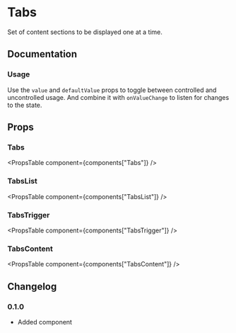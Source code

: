 
# Tabs

Set of content sections to be displayed one at a time.

## Documentation

### Usage

Use the `value` and `defaultValue` props to toggle between controlled and uncontrolled usage. And combine it with `onValueChange` to listen for changes to the state.

<Demo component={Usage} />

## Props

### Tabs

<PropsTable component={components["Tabs"]} />

### TabsList

<PropsTable component={components["TabsList"]} />

### TabsTrigger

<PropsTable component={components["TabsTrigger"]} />

### TabsContent

<PropsTable component={components["TabsContent"]} />

## Changelog

### 0.1.0

- Added component
